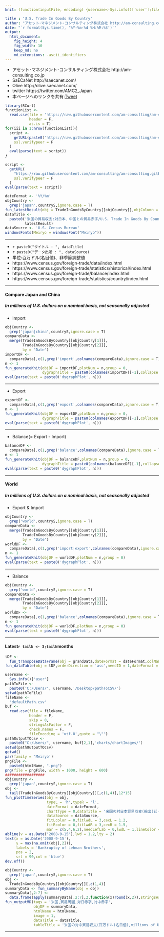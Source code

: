 ```yaml
---
knit: (function(inputFile, encoding) {username<-Sys.info()['user'];fileName<-'defaultPath.csv';pathToFile <-paste0('C:/Users/', username,'/Desktop/pathToCSV/');setwd(pathToFile);buf0<-read.csv(fileName,header = F,skip = 0,stringsAsFactor = F,check.names = F,fileEncoding = 'utf-8');timeStamp<-format(Sys.time(),'%Y%m%d%H%M%S');htmlName<-'USTradeInGoodsByCountry';rmarkdown::render(inputFile, encoding = encoding, output_file = paste0('C:/Users/',username,buf0[2,1],'charts/','am-consulting.co.jp-',htmlName,'.html')) })

title : 'U.S. Trade In Goods By Country'
author: "アセット･マネジメント･コンサルティング株式会社 http://am-consulting.co.jp"
date: "`r format(Sys.time(), '%Y-%m-%d %H:%M:%S')`"
output: 
  html_document:
    fig_height: 4
    fig_width: 10
    keep_md: no
    md_extensions: -ascii_identifiers
---
```

<link href="http://knowledgevault.saecanet.com/components/rmarkdown-html.css" rel="stylesheet">
<style>.main-container {max-width : 1000px;}</style>
<script src="http://knowledgevault.saecanet.com/components/JavascriptCode.js"></script>

- アセット･マネジメント･コンサルティング株式会社 http://am-consulting.co.jp
- SaECaNet http://saecanet.com/
- Olive http://olive.saecanet.com/
- twitter https://twitter.com/AMC2_Japan
- 本ページへのリンクを共有:<a href="https://twitter.com/share" class="twitter-share-button" data-via="AMC2_Japan" data-size="large">Tweet</a> <script>!function(d,s,id){var js,fjs=d.getElementsByTagName(s)[0],p=/^http:/.test(d.location)?'http':'https';if(!d.getElementById(id)){js=d.createElement(s);js.id=id;js.src=p+'://platform.twitter.com/widgets.js';fjs.parentNode.insertBefore(js,fjs);}}(document, 'script', 'twitter-wjs');</script>

```r
library(RCurl)
functionList <-
  read.csv(file = 'https://raw.githubusercontent.com/am-consulting/am-consulting.github.io/master/csv/functionList.csv',
           header = F,
           as.is = T)
for(iii in 1:nrow(functionList)){
  script <- 
    getURL(paste0("https://raw.githubusercontent.com/am-consulting/am-consulting.github.io/master/", functionList[iii,1]),
    ssl.verifypeer = F
  )
  eval(parse(text = script))
}
```

```r
script <-
  getURL(
    "https://raw.githubusercontent.com/am-consulting/am-consulting.github.io/master/importUSTradeInGoodsByCountry.r",
    ssl.verifypeer = F
  )
eval(parse(text = script))
```

```r
dateFormat <- '%Y/%m'
objCountry <-
  grep('japan',countryS,ignore.case = T)
fun_latestResult(obj = TradeInGoodsByCountry[[objCountry]],objColumn = c(2,3,4),dateFormat = dateFormat) 
dataTitle <- 
  paste0('米国の貿易収支:対日本、中国との貿易赤字/U.S. Trade In Goods By Country:百万ドル(名目値)/millions of U.S. dollars:', 
         latestResult)
dataSource <- 'U.S. Census Bureau'
windowsFonts(Meiryo = windowsFont("Meiryo"))
```

***

- `r paste0("タイトル : ", dataTitle)`
- `r paste0("データ出所 : ", dataSource)`
- 単位:百万ドル(名目値)、非季節調整値
- https://www.census.gov/foreign-trade/data/index.html
- https://www.census.gov/foreign-trade/statistics/historical/index.html
- https://www.census.gov/foreign-trade/balance/index.html
- https://www.census.gov/foreign-trade/statistics/country/index.html

***
#### <b>Compare Japan and China</b>
##### In millions of U.S. dollars on a nominal basis, not seasonally adjusted

- Import

```r
objCountry <-
  grep('japan|china',countryS,ignore.case = T)
compareData <-
  merge(TradeInGoodsByCountry[[objCountry[1]]],
        TradeInGoodsByCountry[[objCountry[2]]],
        by = 'Date')
importDF <-
  compareData[,c(1,grep('import',colnames(compareData),ignore.case = T))]
n <- 1
fun_generateKnit(objDF = importDF,plotNum = n,group = 0,
                 dygraphTitle = paste0(colnames(importDF)[-1],collapse = ' × '))
eval(parse(text = paste0('dygraphPlot', n)))
```

***
- Export

```r
exportDF <-
  compareData[,c(1,grep('export',colnames(compareData),ignore.case = T))]
n <- 1
fun_generateKnit(objDF = exportDF,plotNum = n,group = 0,
                 dygraphTitle = paste0(colnames(exportDF)[-1],collapse = ' × '))
eval(parse(text = paste0('dygraphPlot', n)))
```

***
- Balance(= Export - Import)

```r
balanceDF <-
  compareData[,c(1,grep('balance',colnames(compareData),ignore.case = T))]
n <- 1
fun_generateKnit(objDF = balanceDF,plotNum = n,group = 0,
                 dygraphTitle = paste0(colnames(balanceDF)[-1],collapse = ' × '))
eval(parse(text = paste0('dygraphPlot', n)))
```

***
#### <b>World</b>
##### In millions of U.S. dollars on a nominal basis, not seasonally adjusted
- Export & Import

```r
objCountry <-
  grep('world',countryS,ignore.case = T)
compareData <-
  merge(TradeInGoodsByCountry[[objCountry[1]]],
        TradeInGoodsByCountry[[objCountry[2]]],
        by = 'Date')
worldDF <-
  compareData[,c(1,grep('import|export',colnames(compareData),ignore.case = T))]
n <- 1
fun_generateKnit(objDF = worldDF,plotNum = n,group = 0)
eval(parse(text = paste0('dygraphPlot', n)))
```

***
- Balance

```r
objCountry <-
  grep('world',countryS,ignore.case = T)
compareData <-
  merge(TradeInGoodsByCountry[[objCountry[1]]],
        TradeInGoodsByCountry[[objCountry[2]]],
        by = 'Date')
worldDF <-
  compareData[,c(1,grep('balance',colnames(compareData),ignore.case = T))]
n <- 1
fun_generateKnit(objDF = worldDF,plotNum = n,group = 0)
eval(parse(text = paste0('dygraphPlot', n)))
```

***
#### <b>Latest`r tailN <- 3;tailN`months</b>

```r
tDF <-
  fun_transposeDataFrame(obj = grandData,dateFormat = dateFormat,colName = 'Country/Region',tailN = tailN)
fun_dataTable(obj = tDF,orderDirection = 'asc',needID = 1,dateFormat = 0)
```

```r
username <-
  Sys.info()['user']
pathToFile <-
  paste0('C:/Users/', username,'/Desktop/pathToCSV/')
setwd(pathToFile)
fileName <-
  'defaultPath.csv'
buf <-
  read.csv(file = fileName,
           header = F,
           skip = 0,
           stringsAsFactor = F,
           check.names = F,
           fileEncoding = 'utf-8',quote = "\"")
pathOutputTOcsv <-
  paste0("C:/Users/", username, buf[2,1],'charts/chartImages/')
setwd(pathOutputTOcsv)
getwd()
par(family = 'Meiryo')
pngFile <-
  paste0(htmlName, ".png")
png(file = pngFile, width = 1000, height = 600)
##################
objCountry <-
  grep('japan',countryS,ignore.case = T)
obj <- 
  tail(TradeInGoodsByCountry[[objCountry]][,c(1,4)],12*15)
fun_plotTimeSeries(obj = obj,
                   typeL = 'h',typeR = 'l',
                   dateFormat = dateFormat,
                   chartType = 0,dataTitle = '米国の対日本貿易収支(輸出(E)-輸入(I),百万ドル(名目値))',
                   dataSource = dataSource,
                   fitLcolor = 0,fitlwdL = 3,cexL = 1.2,
                   fitRcolor = 0,fitlwdR = 3,cexR = 1.5,
                   mar = c(5,4,6,2),needLefLab = 0,lwdL = 1,lineColor = 'red')
abline(v = as.Date('2008-9-15'),lwd = 1.2,lty = 2)
text(x = as.Date('2008-9-15'),
     y = max(na.omit(obj[,2])),
     labels = 'Bankruptcy of Lehman Brothers',
     pos = 2,
     srt = 90,col = 'blue')
dev.off()
```

```r
objCountry <-
  grep('japan',countryS,ignore.case = T)
obj <- 
  TradeInGoodsByCountry[[objCountry]][,c(1,4)]
summaryData <- fun_summaryByName(obj = obj)
summaryData[,2:7] <- 
  data.frame(apply(summaryData[,2:7],2,function(x)round(x,2)),stringsAsFactors = F,check.names = F)
fun_outputMD(tags = '米国,貿易周囲,対日赤字,対中赤字',
             objDF = summaryData,
             htmlName = htmlName,
             image = 1,
             dataTitle = dataTitle,
             tableTitle = '米国の対中貿易収支(百万ドル(名目値),millions of U.S. dollars)')
```

***
<script>MakeNegative();</script>
<script>
  (function(i,s,o,g,r,a,m){i['GoogleAnalyticsObject']=r;i[r]=i[r]||function(){
  (i[r].q=i[r].q||[]).push(arguments)},i[r].l=1*new Date();a=s.createElement(o),
  m=s.getElementsByTagName(o)[0];a.async=1;a.src=g;m.parentNode.insertBefore(a,m)
  })(window,document,'script','https://www.google-analytics.com/analytics.js','ga');

  ga('create', 'UA-3077339-5', 'auto');
  ga('send', 'pageview');

</script>
